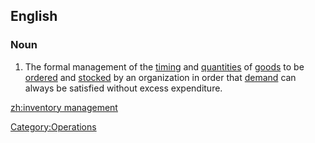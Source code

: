 ==English==

===Noun===
{{en-noun|sg=[[inventory]] [[management]]|-}}

# {{context|operations}} The formal management of the [[timing]] and [[quantity|quantities]] of [[goods]] to be [[order]]ed and [[stock]]ed by an organization in order that [[demand]] can always be satisfied without excess expenditure.

[[Category:Operations]]

[[zh:inventory management]]